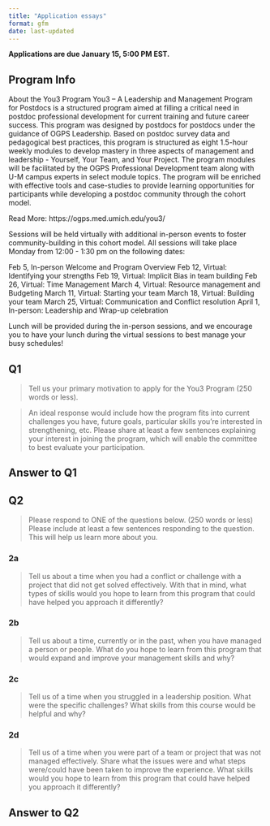 ```yaml
---
title: "Application essays"
format: gfm
date: last-updated
---
```


**Applications are due January 15, 5:00 PM EST.**

## Program Info

About the You3 Program
You3  – A Leadership and Management Program for Postdocs is a structured program aimed at filling a critical need in postdoc professional development for current training and future career success. This program was designed by postdocs for postdocs under the guidance of OGPS Leadership. Based on postdoc survey data and pedagogical best practices, this program is structured as eight 1.5-hour weekly modules to develop mastery in three aspects of management and leadership - Yourself, Your Team, and Your Project. The program modules will be facilitated by the OGPS Professional Development team along with U-M campus experts in select module topics. The program will be enriched with effective tools and case-studies to provide learning opportunities for participants while developing a postdoc community through the cohort model.

Read More: https://ogps.med.umich.edu/you3/

Sessions will be held virtually with additional in-person events to foster community-building in this cohort model. All sessions will take place Monday from 12:00 - 1:30 pm on the following dates:

Feb 5, In-person Welcome and Program Overview
Feb 12, Virtual: Identifying your strengths
Feb 19, Virtual: Implicit Bias in team building
Feb 26, Virtual: Time Management
March 4, Virtual: Resource management and Budgeting
March 11, Virtual: Starting your team
March 18, Virtual: Building your team
March 25, Virtual: Communication and Conflict resolution
April 1, In-person: Leadership and Wrap-up celebration

Lunch will be provided during the in-person sessions, and we encourage you to have your lunch during the virtual sessions to best manage your busy schedules!

## Q1

> Tell us your primary motivation to apply for the You3 Program (250 words or less).

> An ideal response would include how the program fits into current challenges you have, future goals, particular skills you’re interested in strengthening, etc. Please share at least a few sentences explaining your interest in joining the program, which will enable the committee to best evaluate your participation.


## Answer to Q1



## Q2 

> Please respond to ONE of the questions below. (250 words or less)
> Please include at least a few sentences responding to the question. This will help us learn more about you.

### 2a

> Tell us about a time when you had a conflict or challenge with a project that did not get solved effectively. With that in mind, what types of skills would you hope to learn from this program that could have helped you approach it differently?


### 2b

> Tell us about a time, currently or in the past, when you have managed a person or people. What do you hope to learn from this program that would expand and improve your management skills and why?
>

### 2c

> Tell us of a time when you struggled in a leadership position. What were the specific challenges? What skills from this course would be helpful and why?

### 2d

> Tell us of a time when you were part of a team or project that was not managed effectively. Share what the issues were and what steps were/could have been taken to improve the experience. What skills would you hope to learn from this program that could have helped you approach it differently?

## Answer to Q2


